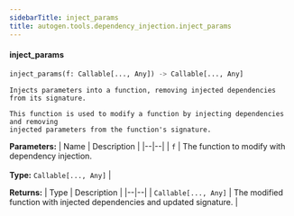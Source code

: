 ```yaml
---
sidebarTitle: inject_params
title: autogen.tools.dependency_injection.inject_params
---
```


<code class="doc-symbol doc-symbol-heading doc-symbol-function"></code>
#### inject_params
<a href="#autogen.tools.dependency_injection..inject_params" class="headerlink" title="Permanent link"></a>

```python
inject_params(f: Callable[..., Any]) -> Callable[..., Any]
```

    Injects parameters into a function, removing injected dependencies from its signature.
    
    This function is used to modify a function by injecting dependencies and removing
    injected parameters from the function's signature.

<b>Parameters:</b>
| Name | Description |
|--|--|
| `f` | The function to modify with dependency injection.<br/><br/>**Type:** `Callable[..., Any]` |

<b>Returns:</b>
| Type | Description |
|--|--|
| `Callable[..., Any]` | The modified function with injected dependencies and updated signature. |

<br />